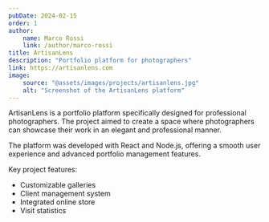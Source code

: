 ```yaml
---
pubDate: 2024-02-15
order: 1
author:
    name: Marco Rossi
    link: /author/marco-rossi
title: ArtisanLens
description: "Portfolio platform for photographers"
link: https://artisanlens.com
image:
    source: "@assets/images/projects/artisanlens.jpg"
    alt: "Screenshot of the ArtisanLens platform"
---
```


ArtisanLens is a portfolio platform specifically designed for professional photographers. The project aimed to create a space where photographers can showcase their work in an elegant and professional manner.

The platform was developed with React and Node.js, offering a smooth user experience and advanced portfolio management features.

Key project features:
- Customizable galleries
- Client management system
- Integrated online store
- Visit statistics
